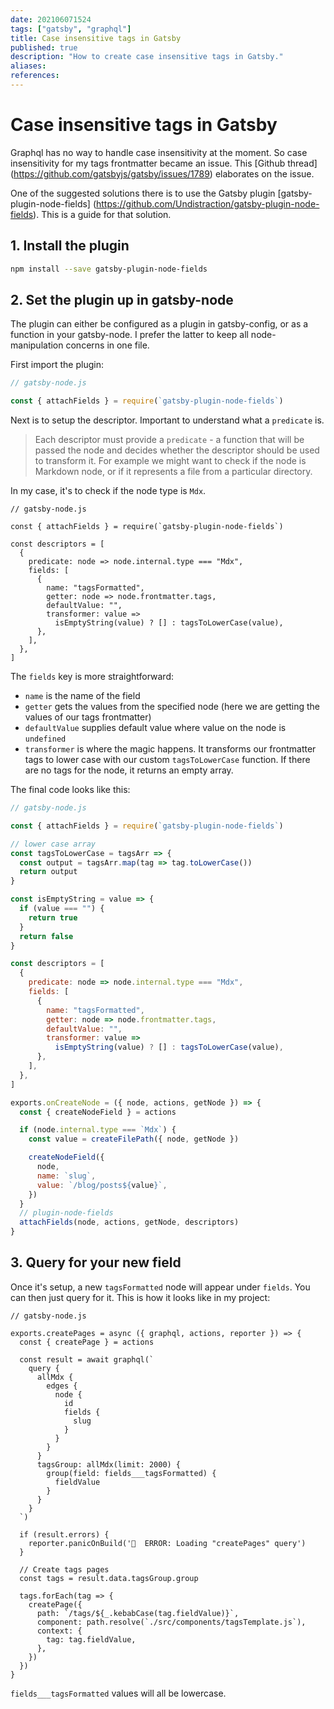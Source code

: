 ```yaml
---
date: 202106071524
tags: ["gatsby", "graphql"]
title: Case insensitive tags in Gatsby
published: true
description: "How to create case insensitive tags in Gatsby."
aliases:
references:
---
```


# Case insensitive tags in Gatsby

Graphql has no way to handle case insensitivity at the moment. So case insensitivity for my tags frontmatter became an issue. This [Github thread] (https://github.com/gatsbyjs/gatsby/issues/1789) elaborates on the issue.

One of the suggested solutions there is to use the Gatsby plugin [gatsby-plugin-node-fields] (https://github.com/Undistraction/gatsby-plugin-node-fields). This is a guide for that solution.

## 1. Install the plugin

```bash
npm install --save gatsby-plugin-node-fields
```

## 2. Set the plugin up in gatsby-node

The plugin can either be configured as a plugin in gatsby-config, or as a function in your gatsby-node. I prefer the latter to keep all node-manipulation concerns in one file.

First import the plugin:

```js
// gatsby-node.js

const { attachFields } = require(`gatsby-plugin-node-fields`)
```

Next is to setup the descriptor. Important to understand what a `predicate` is.

> Each descriptor must provide a `predicate` - a function that will be passed the node and decides whether the descriptor should be used to transform it. For example we might want to check if the node is Markdown node, or if it represents a file from a particular directory.

In my case, it's to check if the node type is `Mdx`.

```js{7}
// gatsby-node.js

const { attachFields } = require(`gatsby-plugin-node-fields`)

const descriptors = [
  {
    predicate: node => node.internal.type === "Mdx",
    fields: [
      {
        name: "tagsFormatted",
        getter: node => node.frontmatter.tags,
        defaultValue: "",
        transformer: value =>
          isEmptyString(value) ? [] : tagsToLowerCase(value),
      },
    ],
  },
]
```

The `fields` key is more straightforward:

- `name` is the name of the field
- `getter` gets the values from the specified node (here we are getting the values of our tags frontmatter)
- `defaultValue` supplies default value where value on the node is `undefined`
- `transformer` is where the magic happens. It transforms our frontmatter tags to lower case with our custom `tagsToLowerCase` function. If there are no tags for the node, it returns an empty array.

The final code looks like this:

```js
// gatsby-node.js

const { attachFields } = require(`gatsby-plugin-node-fields`)

// lower case array
const tagsToLowerCase = tagsArr => {
  const output = tagsArr.map(tag => tag.toLowerCase())
  return output
}

const isEmptyString = value => {
  if (value === "") {
    return true
  }
  return false
}

const descriptors = [
  {
    predicate: node => node.internal.type === "Mdx",
    fields: [
      {
        name: "tagsFormatted",
        getter: node => node.frontmatter.tags,
        defaultValue: "",
        transformer: value =>
          isEmptyString(value) ? [] : tagsToLowerCase(value),
      },
    ],
  },
]

exports.onCreateNode = ({ node, actions, getNode }) => {
  const { createNodeField } = actions

  if (node.internal.type === `Mdx`) {
    const value = createFilePath({ node, getNode })

    createNodeField({
      node,
      name: `slug`,
      value: `/blog/posts${value}`,
    })
  }
  // plugin-node-fields
  attachFields(node, actions, getNode, descriptors)
}
```

## 3. Query for your new field

Once it's setup, a new `tagsFormatted` node will appear under `fields`. You can then just query for it. This is how it looks like in my project:

```js{18}
// gatsby-node.js

exports.createPages = async ({ graphql, actions, reporter }) => {
  const { createPage } = actions

  const result = await graphql(`
    query {
      allMdx {
        edges {
          node {
            id
            fields {
              slug
            }
          }
        }
      }
      tagsGroup: allMdx(limit: 2000) {
        group(field: fields___tagsFormatted) {
          fieldValue
        }
      }
    }
  `)

  if (result.errors) {
    reporter.panicOnBuild('🚨  ERROR: Loading "createPages" query')
  }

  // Create tags pages
  const tags = result.data.tagsGroup.group

  tags.forEach(tag => {
    createPage({
      path: `/tags/${_.kebabCase(tag.fieldValue)}`,
      component: path.resolve(`./src/components/tagsTemplate.js`),
      context: {
        tag: tag.fieldValue,
      },
    })
  })
}
```

`fields___tagsFormatted` values will all be lowercase.
